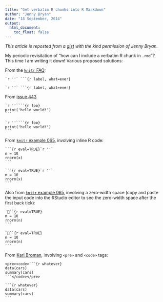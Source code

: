 ```yaml
---
title: "Get verbatim R chunks into R Markdown"
author: "Jenny Bryan"
date: "18 September, 2014"
output:
  html_document:
    toc_float: false
---
```


_This article is reposted from a [gist](https://gist.github.com/jennybc/8add4496cbef43324c59) with the kind permission of Jenny Bryan._

My periodic revisitation of "how can I include a verbatim R chunk in `.rmd`"? This time I am writing it down! Various proposed solutions:

From the [`knitr` FAQ](https://github.com/yihui/knitr/blob/master/FAQ.md):

<pre class="r"><code>&#96r &#39;&#39;` ```{r label, what=ever}</code></pre>

    `r ''` ```{r label, what=ever}

From [issue 443](https://github.com/yihui/knitr/issues/443)

<pre class="r"><code>&#96r &#39;&#39;````{r foo}
print(&#39;hello world!&#39;)
```</code></pre>

    `r ''````{r foo}
    print('hello world!')
    ```

From [`knitr` example 065](https://github.com/yihui/knitr-examples/blob/master/065-rmd-chunk.Rmd), involving inline R code:

<pre class="r"><code>```{r eval=TRUE}&#96r &#39;&#39;`
n = 10
rnorm(x)
```</code></pre>
    
    ```{r eval=TRUE}`r ''`
    n = 10
    rnorm(x)
    ```
    
Also from [`knitr` example 065](https://github.com/yihui/knitr-examples/blob/master/065-rmd-chunk.Rmd), involving a zero-width space (copy and paste the input code into the RStudio editor to see the zero-width space after the first back tick):

<pre class="r"><code>```{r eval=TRUE}
n = 10
rnorm(n)
```</code></pre>

    ```{r eval=TRUE}
    n = 10
    rnorm(n)
    ```

From [Karl Broman](https://gist.github.com/kbroman/ca560b967b0b7a08a3b2), involving `<pre>` and `<code>` tags:

<pre class="r"><code>&lt;pre>&lt;code>```{r whatever}
data(cars)
summary(cars)
```&lt;/code>&lt;/pre></code></pre>

<pre><code>```{r whatever}
data(cars)
summary(cars)
```</code></pre>
